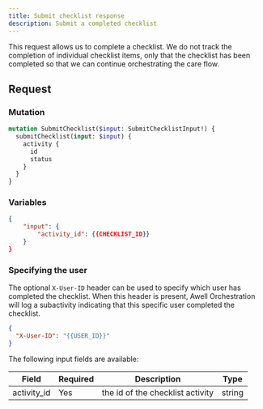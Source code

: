 ```yaml
---
title: Submit checklist response
description: Submit a completed checklist
---
```


This request allows us to complete a checklist. We do not track the completion of individual checklist items, only that the checklist has been completed so that we can continue orchestrating the care flow.

## Request

### Mutation

```graphql
mutation SubmitChecklist($input: SubmitChecklistInput!) {
  submitChecklist(input: $input) {
    activity {
      id
      status
    }
  }
}
```

### Variables

```json
{
    "input": {
        "activity_id": {{CHECKLIST_ID}}
    }
}
```

### Specifying the user

The optional `X-User-ID` header can be used to specify which user has completed the checklist. When this header is present, Awell Orchestration will log a subactivity indicating that this specific user completed the checklist.

```json
{
  "X-User-ID": "{{USER_ID}}"
}
```

The following input fields are available:

<div className="table-wrapper">
  <table>
    <thead>
      <tr>
        <th>Field</th>
        <th>Required</th>
        <th>Description</th>
        <th>Type</th>
      </tr>
    </thead>
    <tbody>
      <tr>
        <td>activity_id</td>
        <td>Yes</td>
        <td>the id of the checklist activity</td>
        <td>string</td>
      </tr>
    </tbody>
  </table>
</div>
